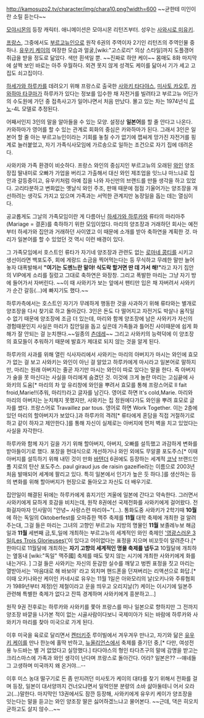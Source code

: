 http://kamosuzo2.tv/character/img/chara10.png?width=600
~~균한테 미인이란 소릴 듣는다~~

[[모야시몬]]의 등장 캐릭터. 애니메이션은 모야시몬 리턴즈부터. 성우는 [[사와시로 미유키]]. 

[[프랑스]], 그중에서도 [[부르고뉴]]인으로 원작 6권의 주역이자 2기인 리턴즈의 주역인물 중 하나. [[유우키 케이]]의 여장한 모습과 얼굴,[wiki:"고스로리" 의상 스타일]까지 도플갱어 취급을 받을 정도로 닮았다. 색만 흰색일 뿐. ~~진짜로 하얀 케이~~ 몸매도 8화 마지막에 살짝 보인 바로는 아주 우월하다. 외견 못지 않게 성격도 케이를 닮아서 기가 세고 고집도 쇠고집이다.

[[하세가와 하루카]]를 데려오기 위해 프랑스로 출국한 [[사와키 타다야스]], [[미사토 카오루]], [[카와하마 타쿠마]]가 하루카가 있다는 정보를 입수한 채 자전거를 빌려타고 부르고뉴 어딘가의 수도원에 가던 중 접촉사고가 일어나면서 처음 만났다. 몰고 있는 차는 1974년식 [[르노]]-4L 모델로 추정된다. 

어째서인지 3인의 말을 알아들을 수 있는 모양. 설정상 '''일본어'''를 할 줄 안다고 나온다. 카와하마가 영어를 할 수 있는 관계로 회화의 중심은 카와하마가 된다. 그래서 3인은 일본어 할 줄 아는 부르고뉴인이라는 기회를 놓칠 수가 없기에 잽싸게 망가진 자전거를 핑계로 늘러붙었고, 자기 가족식사모임에 가르송으로 일하는 조건으로 자기 집에 데려온다.

사와키와 가족 환경이 비슷하다. 프랑스 와인의 중심지인 부르고뉴의 오래된 [[와인]] 양조장집 딸내미로 오빠가 가업을 버리고 가출해서 대신 와인 제조업을 잇느냐 마느냐로 집안과 갈등중이고, 유우키처럼 아예 집을 나와 자신만의 브랜드를 만들 생각을 하고 있었다. 고리타분하고 변화없는 옛날식 와인 주조, 판매 때문에 점점 기울어가는 양조장을 개선하려는 생각도 가지고 있으며 가족과는 서먹한 관계지만 농장일을 돕는 데는 열심이다.

공교롭게도 그날의 가족모임이란 게 다름아닌 [[하세가와 하루카]]와 류타의 마리아주(Mariage = 결혼)를 축하하기 위한 모임이었다. 마리의 양조장과 거래하던 회사는 예전부터 하세가와 집안과 거래하던 사이였고 이 때문에 소개를 받아 축하연을 계획한 것. 마리가 일본어를 할 수 있었던 것 역시 이런 배경이 있다.

그 가족모임에서 호스트인 류타가 자기네 양조장과 관련도 없는 [[로마네 콩티]]를 시키고 생선이라면 백포도주, 회에 게랑드 소금을 찍어먹는다는 등 무식하고 무례한 말만 늘어놓자 대폭발해서 '''"여기는 도멘느란 말야! 식도락 할거면 딴 데 가서 해!"'''라고 자기 집안의 VIP에게 소리를 질렀고 그대로 축하연은 와장창. 그리고 폭발한 마리는 그냥 자기 방에 들어가서 자버린다. ~~이 때 사와키가 보는 앞에서 팬티만 입은 채 자버려서 사와키가 순간 갈등(...)에 빠지기도 했다.~~ 

하루카측에서는 호스트인 자기가 무례하게 행동한 것을 사과하기 위해 류타와는 별개로 양조장을 다시 찾기로 하고 돌아갔다. 3인은 돈도 다 떨어지고 자전거도 박살나 움직일 수 없기 때문에 양조장에 조금 더 있는데, 마리와 함께 양조장에 남은 사와키가 자신의 경험때문인지 사실은 마리가 집안일을 돕고 싶은데 가족들과 틀어진 사이때문에 쉽게 화해가 잘 안되는 걸 눈치챈다.~~일종의 [[츤데레]]~~ 그리고 사와키의 능력덕에 이 양조장의 효모들이 추워하기 때문에 발효가 제대로 되지 않는 것을 알게 된다.

하루카의 사과를 위해 열린 식사자리에서 사와키는 마리의 아버지가 마시는 와인에 효모가 없는 걸 보고 사와키는 와인이 아닌 걸 알았고 하루카에게 마시라고 일본어로 말하지만, 마리는 원래 아버지는 줄곧 자기만 마시는 와인이 따로 있다는 말을 한다. 즉 아버지가 술을 못 마신다는 사실을 마리에게 숨겼던 것. 이것에 크게 놀란 마리는 고심끝에 사와키의 도움[* 마리의 차 앞 유리창에 와인을 뿌려서 효모를 통해 프랑스어로 Il fait froid,Marie!!(추워, 마리!!)라고 글자를 남긴다. 영어로 하면 It's cold,Marie. 마리와 마리의 아버지는 눈치채지 못했지만, 사와키는 집 정원에다가도 와인을 뿌려 효모로 글자를 썼다. 프랑스어로 Travaillez par tous. 영어로 하면 Work Together. 이는 2층에 있던 마리의 할아버지가 보았다.]과 하루카의 격려[* 류타에게 혼담을 직접 거절하기로 하고 같이 하자고 제안한다.]를 통해 자신이 실제로는 아버지에 먼저 벽을 치고 있었다는 사실을 자각한다.

하루카와 함께 자기 길을 가기 위해 할아버지, 아버지, 오빠를 설득했고 과감하게 변화를 받아들이기로 했다. 포장을 현대식으로 개선하거나 와인 외에도 무알콜 포도주스[* 이때 아버지를 설득하기 위해 내민 것이 만화 [[바텐더]] 6권에도 등장하는 세계적 [[코냑]] 브랜드인 폴 지로의 탄산 포도주스. paul giraud jus de raisin gazeifie라는 이름으로 2003년 처음 발매되어 세계에 팔리고 있다. 특히 일본에서 인기가 높은 듯 하다.]를 생산하는 등의 변화를 위해 할아버지가 현장으로 돌아오고 자신도 더 배우기로.

집안일이 해결된 뒤에는 하루카에게 휴지기인 겨울에 일본에 간다고 약속한다. 그러면서 사와키에게 묘하게 호감을 비치는데, 원작 8권에선 국제전화를 사와키에게 걸어왔다. 전화걸자마자 인사말이 "안녕~ 사랑스런 마리야~"(...). 통화도중 사와키가 2학기때 '''10월'''에 하는 독일의 Oktoberfest를 오마쥬한 맥주 축제를 '''11월''' 대학 축제에 개최한 걸 알려주는대, 그걸 들은 마리는 그녀의 고향인 부르고뉴 지방의 명물인 '''11월''' 보졸레누보 해금일과 '''11월''' 세번째 금,토,일에 개최하는 부르고뉴의 세계적인 와인 축제인 [http://kr.franceguide.com/%ED%9C%B4%EA%B0%80-%EA%B3%84%ED%9A%8D%EC%97%90-%EB%8C%80%ED%95%9C-%EB%8F%84%EC%9B%80%EB%A7%90/%EC%99%80%EC%9D%B8%EA%B3%BC-%EB%AF%B8%EC%8B%9D/%ED%94%84%EB%9E%91%EC%8A%A4-%EC%99%80%EC%9D%B4%EB%84%88%EB%A6%AC/%EB%B6%80%EB%A5%B4%EA%B3%A0%EB%89%B4-bourgogne/home.html?nodeID=258 '영광스러운 3일(Les Trois Glorieuses)']이 있다고 어이없다는 표정을 지으며 비꼬듯이 알려준다.[* 한마디로 11월달에 개최하는 '''자기 고향의 세계적인 명물 축제를 냅두고''' 10월달에 개최하는 옆동내 [wiki:"독일" 맥주國] 축제를 때도 맞지 않는 시기에 개최한 사와키에게 화를 내는거다. ]  그걸 들은 사와키는 자신의 둔감한 실수를 깨닿고 벙찐 표정을 짓고 마리는 열받아서는 '마음대로 해 바보야' 라고 외치며 핸드폰을 던져버리는 리액션으로 화답.[* 이때 오키나와산 케이인 카네시로 유우는 11월 1일은 아와모리의 날(오키나와 주류협회가 1989년부터 제정)인 제철이라고 운을 띄우고 오리지날(?) 케이는 이시기에 일본주 관련해 특별한 축제가 없다고 잔뜩 경계하며 사와키에게 흥분하고...]

원작 9권 전후로는 하루카와 사와키를 쫓아 프랑스를 떠나 일본으로 향하지만 그 전까지 양조장 바깥을 나가본 적이 없는 시골사람이다보니 국제미아가 되는 바람에 하루카와 사와키가 마리를 찾아 미국으로 가게 된다.

이후 미국을 육로로 달리면서 [[켄터키]]주 루이빌에서 겨우겨우 만나고, 자기와 닮은 [[유우키 케이]]를 만나 한눈에 홀딱 반하고, [[뉴올리언스]]에서 축제를 즐기던 중,[* 다만, 여성전용 누드바는 별 거 없었다고 실망했다.] 타다야스의 형인 타다츠구의 말에 감명을 받고는 크리스마스에 가족과 와인 생각이 난다며 프랑스로 돌아간다. 어라? 일본은?? --얘네들 그 고생하며 미국까지 왜 온거야...--

이후 미스 농대 떨구기로 돈 좀 만지려던 미사토가 케이의 대타를 찾기 위해서 전화를 걸며 등장, 일본이 대서양까지 건너오냐면서 일억인분 분량의 소바 삶아둘테니 어서 오라고(...)말한다. 마지막인 13권에서도 잠깐 등장해, 사와키에게 유우키 케이가 양조장을 잇는다는 말을 듣고는 와인 양조장 딸은 싫어하겠느냐고 물어본다. ~~근데, 댁은 히오치 균하고도 살지 않수...~~
